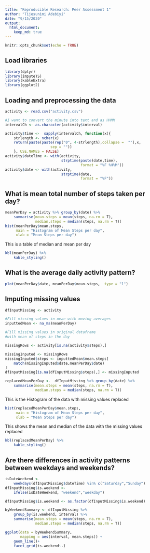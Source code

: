 ```yaml
---
title: "Reproducible Research: Peer Assessment 1"
author: "Tijesunimi Adebiyi"
date: "9/15/2020"
output: 
  html_document:
    keep_md: true
---
```


```r
knitr::opts_chunk$set(echo = TRUE)
```

## Load libraries  
```r
library(dplyr)
library(imputeTS)
library(kableExtra)
library(ggplot2)
```


## Loading and preprocessing the data  
```r
activity <- read.csv("activity.csv")

#I want to convert the minute into text and as HHMM
intervalCh <- as.character(activity$interval)

activity$time <-  sapply(intervalCh, function(x){
    strlength <- nchar(x)
    return(paste(paste(rep("0", 4-strlength),collapse =  ""),x, 
                     sep = ""))
    }, USE.NAMES = FALSE)
activity$dateTime <- with(activity,
                          strptime(paste(date,time),
                                   format = "%F %H%M"))
activity$date <- with(activity,
                          strptime(date,
                                   format = "%F"))


```



## What is mean total number of steps taken per day?  

```r
meanPerDay = activity %>% group_by(date) %>% 
    summarise(mean.steps = mean(steps, na.rm = T),
              median.steps = median(steps, na.rm = T))
hist(meanPerDay$mean.steps,
     main = "Histogram of Mean Steps per day",
     xlab = "Mean Steps per day")
```
  
This is a table of median and mean per day  

```r
kbl(meanPerDay) %>% 
    kable_styling()
```

## What is the average daily activity pattern?  
```r
plot(meanPerDay$date, meanPerDay$mean.steps,  type = "l")
```



## Imputing missing values  
```r
dfInputMissing <- activity

#Fill missing values in mean with moving averages
inputtedMean <- na_ma(meanPerDay)

#Fill missing values in original dataframe
#with mean of steps in the day

missingRows <- activity[is.na(activity$steps),]

missingInputed <- missingRows
missingInputed$steps <- inputtedMean$mean.steps[
    match(missingInputed$date,meanPerDay$date)
]
dfInputMissing[is.na(dfInputMissing$steps),] <- missingInputed

replacedMeanPerDay <-  dfInputMissing %>% group_by(date) %>% 
    summarise(mean.steps = mean(steps, na.rm = T),
              median.steps = median(steps, na.rm = T))

```

This is the Histogram of the data with missing values replaced  
```r

hist(replacedMeanPerDay$mean.steps,
     main = "Histogram of Mean Steps per day",
     xlab = "Mean Steps per day")
```


This shows the mean and median of the data with the missing values replaced  
```r

kbl(replacedMeanPerDay) %>% 
    kable_styling()
```


## Are there differences in activity patterns between weekdays and weekends?  
```r
isDateWeekend <- 
    weekdays(dfInputMissing$dateTime) %in% c("Saturday","Sunday")
dfInputMissing$is.weekend <- 
    ifelse(isDateWeekend, "weekend","weekday")

dfInputMissing$is.weekend <- as.factor(dfInputMissing$is.weekend)

byWeekendSummary <- dfInputMissing %>%
    group_by(is.weekend, interval) %>% 
    summarise(mean.steps = mean(steps, na.rm = T),
              median.steps = median(steps, na.rm = T))

ggplot(data = byWeekendSummary, 
       mapping = aes(interval, mean.steps)) +
    geom_line()+
    facet_grid(is.weekend~.)
```




